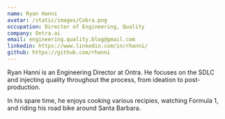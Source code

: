 ```yaml
---
name: Ryan Hanni
avatar: /static/images/Cobra.png
occupation: Director of Engineering, Quality
company: Ontra.ai
email: engineering.quality.blog@gmail.com
linkedin: https://www.linkedin.com/in/rhanni/
github: https://github.com/rhanni
---
```


Ryan Hanni is an Engineering Director at Ontra. He focuses on the SDLC and injecting quality throughout the process, from ideation to post-production.

In his spare time, he enjoys cooking various recipies, watching Formula 1, and riding his road bike around Santa Barbara.
